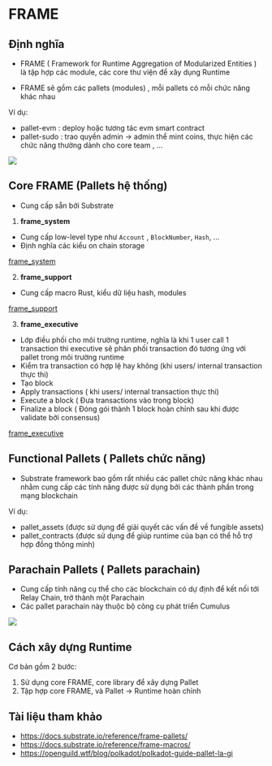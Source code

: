# FRAME

## Định nghĩa 

+ FRAME ( Framework for Runtime Aggregation of Modularized Entities ) là tập hợp các module, các core thư viện để
xây dụng Runtime 

+ FRAME sẽ gồm các pallets (modules) , mỗi pallets có mỗi chức năng khác nhau 

Ví dụ:
+ pallet-evm : deploy hoặc tương tác evm smart contract 
+ pallet-sudo : trao quyền admin -> admin thể mint coins, thực hiện các chức năng thường dành cho core team , ...

![](../assets/frame.png)


## Core FRAME (Pallets hệ thống)

+ Cung cấp sẵn bởi Substrate 

1. **frame_system**

+ Cung cấp low-level type như `Account` , `BlockNumber`, `Hash`, ...
+ Định nghĩa các kiểu on chain storage

[frame_system](https://paritytech.github.io/polkadot-sdk/master/frame_system/index.html)


2. **frame_support**
+ Cung cấp macro Rust, kiểu dữ liệu hash, modules


[frame_support](https://paritytech.github.io/polkadot-sdk/master/frame_support/index.html)

3. **frame_executive**

+ Lớp điều phối cho môi trường runtime, nghĩa là khi 1 user call 1 transaction thì executive sẽ phân phối transaction đó tương ứng với pallet trong môi trường runtime
+ Kiểm tra transaction có hợp lệ hay không (khi users/ internal transaction thực thi)
+ Tạo block 
+ Apply transactions ( khi users/ internal transaction thực thi)
+ Execute a block ( Đưa transactions vào trong block)
+ Finalize a block ( Đóng gói thành 1 block hoàn chỉnh sau khi được validate bởi consensus) 


[frame_executive](https://paritytech.github.io/polkadot-sdk/master/frame_executive/index.html)



## Functional Pallets ( Pallets chức năng)

+ Substrate framework bao gồm rất nhiều các pallet chức năng khác nhau nhằm cung cấp các tính năng được sử dụng bởi các thành phần trong mạng blockchain

Ví dụ:

+ pallet_assets (được sử dụng để giải quyết các vấn đề về fungible assets)
+ pallet_contracts (được sử dụng để giúp runtime của bạn có thể hỗ trợ hợp đồng thông minh)



## Parachain Pallets ( Pallets parachain)

+ Cung cấp tính năng cụ thể cho các blockchain có dự định để kết nối tới Relay Chain, trở thành một Parachain
+ Các pallet parachain này thuộc bộ công cụ phát triển Cumulus


![](../assets/overview_runtime.png)


##  Cách xây dựng Runtime 

Cơ bản gồm 2 bước: 

1. Sử dụng core FRAME, core library để xây dựng Pallet 
2. Tập hợp core FRAME, và Pallet -> Runtime hoàn chỉnh 



## Tài liệu tham khảo 

+ https://docs.substrate.io/reference/frame-pallets/
+ https://docs.substrate.io/reference/frame-macros/
+ https://openguild.wtf/blog/polkadot/polkadot-guide-pallet-la-gi


